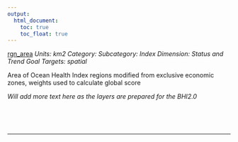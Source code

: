 ```yaml
---
output:
  html_document:
    toc: true
    toc_float: true
---
```


[rgn_area](https://github.com/OHI-Science/bhi/blob/master/baltic/layers/rgn_area.csv)
*Units: km2*
*Category:*
*Subcategory:*
*Index Dimension: Status and Trend*
*Goal Targets: spatial*

Area of Ocean Health Index regions modified from exclusive economic zones, weights used to calculate global score

*Will add more text here as the layers are prepared for the BHI2.0*

<br>



<br>

--- 
